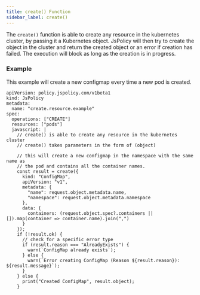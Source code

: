 ```yaml
---
title: create() Function
sidebar_label: create()
---
```


The `create()` function is able to create any resource in the kubernetes cluster, by passing it a Kubernetes object. JsPolicy will then try to create the object in the cluster and return the created object or an error if creation has failed. The execution will block as long as the creation is in progress.

### Example

This example will create a new configmap every time a new pod is created.
```
apiVersion: policy.jspolicy.com/v1beta1
kind: JsPolicy
metadata:
  name: "create.resource.example"
spec:
  operations: ["CREATE"]
  resources: ["pods"]
  javascript: |
    // create() is able to create any resource in the kubernetes cluster
    // create() takes parameters in the form of (object)
    
    // this will create a new configmap in the namespace with the same name as
    // the pod and contains all the container names.
    const result = create({
      kind: "ConfigMap",
      apiVersion: "v1",
      metadata: {
        "name": request.object.metadata.name,
        "namespace": request.object.metadata.namespace
      },
      data: {
        containers: (request.object.spec?.containers || []).map(container => container.name).join(",")
      }
    });
    if (!result.ok) {
      // check for a specific error type
      if (result.reason === "AlreadyExists") {
        warn(`ConfigMap already exists`);
      } else {
        warn(`Error creating ConfigMap (Reason ${result.reason}): ${result.message}`);
      }
    } else {
      print("Created ConfigMap", result.object);
    }
```